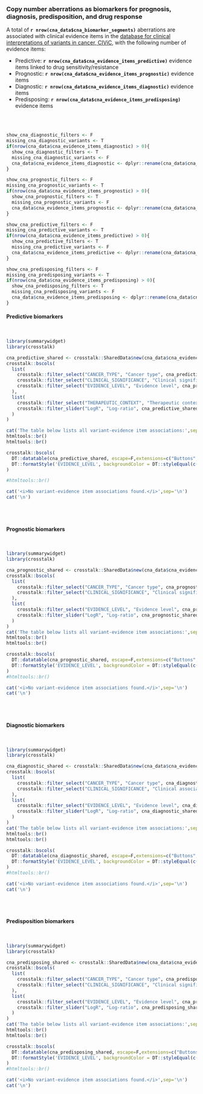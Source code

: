 
### Copy number aberrations as biomarkers for prognosis, diagnosis, predisposition, and drug response {.tabset}

A total of __`r nrow(cna_data$cna_biomarker_segments)`__ aberrations are associated with clinical evidence items in the [database for clinical interpretations of variants in cancer, CIViC](https://civic.genome.wustl.edu/#/home), with the following number of evidence items:

 *  Predictive: __`r nrow(cna_data$cna_evidence_items_predictive)`__ evidence items linked to drug sensitivity/resistance
 *  Prognostic: __`r nrow(cna_data$cna_evidence_items_prognostic)`__ evidence items
 *  Diagnostic: __`r nrow(cna_data$cna_evidence_items_diagnostic)`__ evidence items
 *  Predisposing: __`r nrow(cna_data$cna_evidence_items_predisposing)`__ evidence items

<br><br>
```r

show_cna_diagnostic_filters <- F
missing_cna_diagnostic_variants <- T
if(nrow(cna_data$cna_evidence_items_diagnostic) > 0){
  show_cna_diagnostic_filters <- T
  missing_cna_diagnostic_variants <- F
  cna_data$cna_evidence_items_diagnostic <- dplyr::rename(cna_data$cna_evidence_items_diagnostic, Segment = SEGMENT, Length_Mb = SEGMENT_LENGTH_MB)
}

show_cna_prognostic_filters <- F
missing_cna_prognostic_variants <- T
if(nrow(cna_data$cna_evidence_items_prognostic) > 0){
  show_cna_prognostic_filters <- T
  missing_cna_prognostic_variants <- F
  cna_data$cna_evidence_items_prognostic <- dplyr::rename(cna_data$cna_evidence_items_prognostic, Segment = SEGMENT, Length_Mb = SEGMENT_LENGTH_MB)
}

show_cna_predictive_filters <- F
missing_cna_predictive_variants <- T
if(nrow(cna_data$cna_evidence_items_predictive) > 0){
  show_cna_predictive_filters <- T
  missing_cna_predictive_variants <- F
  cna_data$cna_evidence_items_predictive <- dplyr::rename(cna_data$cna_evidence_items_predictive, Segment = SEGMENT, Length_Mb = SEGMENT_LENGTH_MB)
}

show_cna_predisposing_filters <- F
missing_cna_predisposing_variants <- T
if(nrow(cna_data$cna_evidence_items_predisposing) > 0){
  show_cna_predisposing_filters <- T
  missing_cna_predisposing_variants <- F
  cna_data$cna_evidence_items_predisposing <- dplyr::rename(cna_data$cna_evidence_items_predisposing, Segment = SEGMENT, Length_Mb = SEGMENT_LENGTH_MB)
}

```


#### Predictive biomarkers

<br>

```r
library(summarywidget)
library(crosstalk)

cna_predictive_shared <- crosstalk::SharedData$new(cna_data$cna_evidence_items_predictive)
crosstalk::bscols(
  list(
    crosstalk::filter_select("CANCER_TYPE", "Cancer type", cna_predictive_shared, ~CANCER_TYPE),
    crosstalk::filter_select("CLINICAL_SIGNIFICANCE", "Clinical significance", cna_predictive_shared, ~CLINICAL_SIGNIFICANCE),
    crosstalk::filter_select("EVIDENCE_LEVEL", "Evidence level", cna_predictive_shared, ~EVIDENCE_LEVEL)
  ),
  list(
    crosstalk::filter_select("THERAPEUTIC_CONTEXT", "Therapeutic context", cna_predictive_shared, ~THERAPEUTIC_CONTEXT),
    crosstalk::filter_slider("LogR", "Log-ratio", cna_predictive_shared, ~LogR, ticks = F)
  )
)

cat('The table below lists all variant-evidence item associations:',sep='\n')
htmltools::br()
htmltools::br()

crosstalk::bscols(
  DT::datatable(cna_predictive_shared, escape=F,extensions=c("Buttons","Responsive"), width = "100%",options=list(buttons = c('csv','excel'),dom = 'Bfrtip')) %>%
  DT::formatStyle('EVIDENCE_LEVEL', backgroundColor = DT::styleEqual(c('A: Validated','B: Clinical evidence','C: Case study','D: Preclinical evidence','E: Indirect evidence'), c("#009E73","#56B4E9", "#0072B2","#E69F00", "#F0E442")))
)

#htmltools::br()

```

```r
cat('<i>No variant-evidence item associations found.</i>',sep='\n')
cat('\n')
```

<br><br>

#### Prognostic biomarkers

<br>

```r

library(summarywidget)
library(crosstalk)

cna_prognostic_shared <- crosstalk::SharedData$new(cna_data$cna_evidence_items_prognostic)
crosstalk::bscols(
  list(
    crosstalk::filter_select("CANCER_TYPE", "Cancer type", cna_prognostic_shared, ~CANCER_TYPE),
    crosstalk::filter_select("CLINICAL_SIGNIFICANCE", "Clinical significance", cna_prognostic_shared, ~CLINICAL_SIGNIFICANCE)
  ),
  list(
    crosstalk::filter_select("EVIDENCE_LEVEL", "Evidence level", cna_prognostic_shared, ~EVIDENCE_LEVEL),
    crosstalk::filter_slider("LogR", "Log-ratio", cna_prognostic_shared, ~LogR, ticks = F)    
  )
)
cat('The table below lists all variant-evidence item associations:',sep='\n')
htmltools::br()
htmltools::br()

crosstalk::bscols(
  DT::datatable(cna_prognostic_shared, escape=F,extensions=c("Buttons","Responsive"), width = "100%",options=list(buttons = c('csv','excel'),dom = 'Bfrtip')) %>%
  DT::formatStyle('EVIDENCE_LEVEL', backgroundColor = DT::styleEqual(c('A: Validated','B: Clinical evidence','C: Case study','D: Preclinical evidence','E: Indirect evidence'), c("#009E73","#56B4E9", "#0072B2","#E69F00", "#F0E442")))
)
#htmltools::br()

```

```r
cat('<i>No variant-evidence item associations found.</i>',sep='\n')
cat('\n')
```

<br><br>

#### Diagnostic biomarkers

<br>

```r

library(summarywidget)
library(crosstalk)

cna_diagnostic_shared <- crosstalk::SharedData$new(cna_data$cna_evidence_items_diagnostic)
crosstalk::bscols(
  list(
    crosstalk::filter_select("CANCER_TYPE", "Cancer type", cna_diagnostic_shared, ~CANCER_TYPE),
    crosstalk::filter_select("CLINICAL_SIGNIFICANCE", "Clinical association", cna_diagnostic_shared, ~CLINICAL_SIGNIFICANCE)
  ),
  list(
    crosstalk::filter_select("EVIDENCE_LEVEL", "Evidence level", cna_diagnostic_shared, ~EVIDENCE_LEVEL),
    crosstalk::filter_slider("LogR", "Log-ratio", cna_diagnostic_shared, ~LogR, ticks = F)
  )
)
cat('The table below lists all variant-evidence item associations:',sep='\n')
htmltools::br()
htmltools::br()

crosstalk::bscols(
  DT::datatable(cna_diagnostic_shared, escape=F,extensions=c("Buttons","Responsive"), width = "100%",options=list(buttons = c('csv','excel'),dom = 'Bfrtip')) %>%
  DT::formatStyle('EVIDENCE_LEVEL', backgroundColor = DT::styleEqual(c('A: Validated','B: Clinical evidence','C: Case study','D: Preclinical evidence','E: Indirect evidence'), c("#009E73","#56B4E9", "#0072B2","#E69F00", "#F0E442")))
)
#htmltools::br()

```

```r
cat('<i>No variant-evidence item associations found.</i>',sep='\n')
cat('\n')
```

<br><br>

#### Predisposition biomarkers

<br>

```r

library(summarywidget)
library(crosstalk)

cna_predisposing_shared <- crosstalk::SharedData$new(cna_data$cna_evidence_items_predisposing)
crosstalk::bscols(
  list(
    crosstalk::filter_select("CANCER_TYPE", "Cancer type", cna_predisposing_shared, ~CANCER_TYPE),
    crosstalk::filter_select("CLINICAL_SIGNIFICANCE", "Clinical significance", cna_predisposing_shared, ~CLINICAL_SIGNIFICANCE)
  ),
  list(
    crosstalk::filter_select("EVIDENCE_LEVEL", "Evidence level", cna_predisposing_shared, ~EVIDENCE_LEVEL),
    crosstalk::filter_slider("LogR", "Log-ratio", cna_predisposing_shared, ~LogR, ticks = F)
  )
)
cat('The table below lists all variant-evidence item associations:',sep='\n')
htmltools::br()
htmltools::br()

crosstalk::bscols(
  DT::datatable(cna_predisposing_shared, escape=F,extensions=c("Buttons","Responsive"), width = "100%",options=list(buttons = c('csv','excel'),dom = 'Bfrtip')) %>%
  DT::formatStyle('EVIDENCE_LEVEL', backgroundColor = DT::styleEqual(c('A: Validated','B: Clinical evidence','C: Case study','D: Preclinical evidence','E: Indirect evidence'), c("#009E73","#56B4E9", "#0072B2","#E69F00", "#F0E442")))
)
#htmltools::br()

```

```r
cat('<i>No variant-evidence item associations found.</i>',sep='\n')
cat('\n')
```

<br><br>

